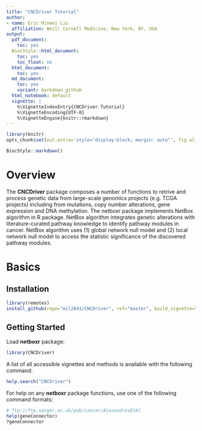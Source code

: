 ```yaml
---
title: "CNCDriver Tutorial"
author:
- name: Eric Minwei Liu
  affiliation: Weill Cornell Medicine, New York, NY, USA
output:
  pdf_document:
    toc: yes
  BiocStyle::html_document:
    toc: yes
    toc_float: no
  html_document:
    toc: yes
  md_document:
    toc: yes
    variant: markdown_github
  html_notebook: default
  vignette: |
    %\VignetteIndexEntry{CNCDriver Tutorial}
    %\VignetteEncoding{UTF-8}
    %\VignetteEngine{knitr::rmarkdown}
---
```



```r
library(knitr)
opts_chunk$set(out.extra='style="display:block; margin: auto"', fig.align="center", fig.width=12, fig.height=12, tidy=TRUE)
```

```r
BiocStyle::markdown()
```

# Overview

The **CNCDriver** package composes a number of functions to retrive and process 
genetic data from large-scale genomics projects (e.g. TCGA projects) including 
from mutations, copy number alterations, gene expression and DNA methylation. 
The netboxr package implements NetBox algorithm in R package. NetBox algorithm 
integrates genetic alterations with literature-curated pathway knowledge to 
identify pathway modules in cancer. NetBox algorithm uses (1) global network 
null model and (2) local network null model to access the statistic significance 
of the discovered pathway modules.

# Basics
## Installation

```r
library(remotes)
install_github(repo="mil2041/CNCDriver", ref="master", build_vignette=TRUE)
```

## Getting Started

Load **netboxr** package: 

```r
library(CNCDriver)
```

A list of all accessible vignettes and methods is available with the following command: 

```r
help.search("CNCDriver")
```

For help on any **netboxr** package functions, use one of the following command formats:

```r
# ftp://ftp.sanger.ac.uk/pub/cancer/AlexandrovEtAl
help(geneConnector)
?geneConnector
```